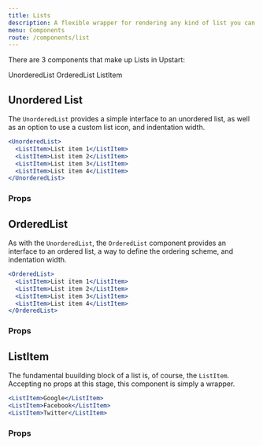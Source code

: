 ```yaml
---
title: Lists
description: A flexible wrapper for rendering any kind of list you can think of.
menu: Components
route: /components/list
---
```



There are 3 components that make up Lists in Upstart:

<UnorderedList>
  <ListItem>UnorderedList</ListItem>
  <ListItem>OrderedList</ListItem>
  <ListItem>ListItem</ListItem>
</UnorderedList>

## Unordered List

The `UnorderedList` provides a simple interface to an unordered list, as well as
an option to use a custom list icon, and indentation width.

```jsx
<UnorderedList>
  <ListItem>List item 1</ListItem>
  <ListItem>List item 2</ListItem>
  <ListItem>List item 3</ListItem>
  <ListItem>List item 4</ListItem>
</UnorderedList>
```

### Props

<PropsTable component={UnorderedList} />

## OrderedList

As with the `UnorderedList`, the `OrderedList` component provides an interface
to an ordered list, a way to define the ordering scheme, and indentation width.

```jsx
<OrderedList>
  <ListItem>List item 1</ListItem>
  <ListItem>List item 2</ListItem>
  <ListItem>List item 3</ListItem>
  <ListItem>List item 4</ListItem>
</OrderedList>
```

### Props

<PropsTable component={OrderedList} />

## ListItem

The fundamental buuilding block of a list is, of course, the `ListItem`.
Accepting no props at this stage, this component is simply a wrapper.

```jsx
<ListItem>Google</ListItem>
<ListItem>Facebook</ListItem>
<ListItem>Twitter</ListItem>
```

### Props

<PropsTable component={ListItem} />

